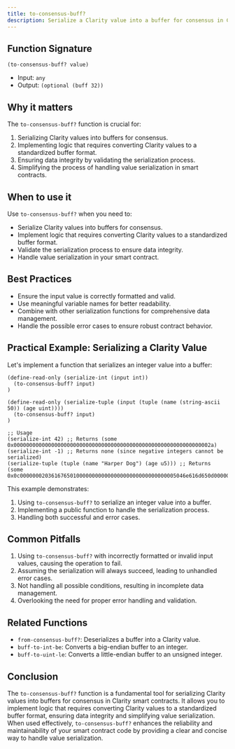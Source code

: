 ```yaml
---
title: to-consensus-buff?
description: Serialize a Clarity value into a buffer for consensus in Clarity smart contracts.
---
```


## Function Signature

```clarity
(to-consensus-buff? value)
```

- Input: `any`
- Output: `(optional (buff 32))`

## Why it matters

The `to-consensus-buff?` function is crucial for:

1. Serializing Clarity values into buffers for consensus.
2. Implementing logic that requires converting Clarity values to a standardized buffer format.
3. Ensuring data integrity by validating the serialization process.
4. Simplifying the process of handling value serialization in smart contracts.

## When to use it

Use `to-consensus-buff?` when you need to:

- Serialize Clarity values into buffers for consensus.
- Implement logic that requires converting Clarity values to a standardized buffer format.
- Validate the serialization process to ensure data integrity.
- Handle value serialization in your smart contract.

## Best Practices

- Ensure the input value is correctly formatted and valid.
- Use meaningful variable names for better readability.
- Combine with other serialization functions for comprehensive data management.
- Handle the possible error cases to ensure robust contract behavior.

## Practical Example: Serializing a Clarity Value

Let's implement a function that serializes an integer value into a buffer:

```clarity
(define-read-only (serialize-int (input int))
  (to-consensus-buff? input)
)

(define-read-only (serialize-tuple (input (tuple (name (string-ascii 50)) (age uint))))
  (to-consensus-buff? input)
)

;; Usage
(serialize-int 42) ;; Returns (some 0x000000000000000000000000000000000000000000000000000000000000002a)
(serialize-int -1) ;; Returns none (since negative integers cannot be serialized)
(serialize-tuple (tuple (name "Harper Dog") (age u5))) ;; Returns (some 0x0c00000002036167650100000000000000000000000000000005046e616d650d0000000a48617270657220446f67)
```

This example demonstrates:
1. Using `to-consensus-buff?` to serialize an integer value into a buffer.
2. Implementing a public function to handle the serialization process.
3. Handling both successful and error cases.

## Common Pitfalls

1. Using `to-consensus-buff?` with incorrectly formatted or invalid input values, causing the operation to fail.
2. Assuming the serialization will always succeed, leading to unhandled error cases.
3. Not handling all possible conditions, resulting in incomplete data management.
4. Overlooking the need for proper error handling and validation.

## Related Functions

- `from-consensus-buff?`: Deserializes a buffer into a Clarity value.
- `buff-to-int-be`: Converts a big-endian buffer to an integer.
- `buff-to-uint-le`: Converts a little-endian buffer to an unsigned integer.

## Conclusion

The `to-consensus-buff?` function is a fundamental tool for serializing Clarity values into buffers for consensus in Clarity smart contracts. It allows you to implement logic that requires converting Clarity values to a standardized buffer format, ensuring data integrity and simplifying value serialization. When used effectively, `to-consensus-buff?` enhances the reliability and maintainability of your smart contract code by providing a clear and concise way to handle value serialization.
